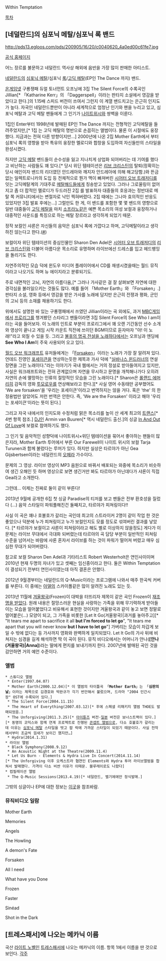 Within Temptation

[[목차]]
== [네덜란드]의 심포닉 메탈/심포닉 록 밴드 ==
http://pds13.egloos.com/pds/200905/16/20/c0040620_4a0ed00c61fe7.jpg

[http://www.within-temptation.com/ 공식 홈페이지]

어느 장르를 불문하고 네덜란드 역사상 해외에 음반을 가장 많이 판매한 아티스트.


[[네덜란드]]의 [[심포닉 메탈]]/심포닉 [[록]]/[[고딕 메탈]](EP인 The Dance 까지) 밴드.

[[온게임넷]] 구룡쟁패 듀얼 토너먼트 오프닝에 3집 The Silent Force의 수록곡인 Jillian[* 「Katharine Kerr」의 「Daggerspell」이라는 판타지 소설에서 영감을 받았다고 한다.]의 1.15배 스피드 버전이 쓰여서 그런지 이 계열 밴드치고는 은근히 인지도가 높다.
자국인 네덜란드뿐만이 아니라 세계적으로 엄청난 인기와 팬을 누리고 있고, 심포닉 메탈과 고딕 메탈 팬들에게 그 인기가 [[나이트위시]]와 쌍벽을 이룬다.

1집인 Enter부터 1998년에 발매된 EP인 The Dance 까지는 전형적인 고딕메탈을 들려주었지만,[* 1집 <Enter>는 고딕 메탈의 명반으로 손꼽히는 앨범이다. 물론 이 시절에도 웅장했다. 지금과는 전혀 다른 방향이지만…] 2000년에 나온 2집 Mother Earth에서 부터 심포닉 록의 영향을 받아 특유의 웅장한 멜로디와 합창을 도입하여 자신들만의 스타일을 완성시켰다.

하지만 [[고딕 메탈]] 밴드들이 순수성을 잃고 지나치게 상업화 되어버리는 데 기여를 했다고 비난하는 사람들도 꽤 있다.[* 당시 위딘 템테이션은 [[리브 크리스틴]]의 탈퇴(정확히는 당시 애인이자 밴드의 리더였던 안드레아와 깨지자 안드레아에 의해 해고당함.)와 뜬금없는 일렉트로니카의 도입 등 전체적으로 뭔가 맥이 빠져버린 [[시어터 오브 트래저디]]를 잇는 고딕메탈계의 기대주로 [[메탈해드]]들에게 칭송받고 있었다. 그러나 그로울링이 없어지고 좀 더 팝적인 멜로디가 두드러진 2집 <Mother Earth>를 발표하자 대중들의 호응과는 정반대로 메탈 쪽 커뮤니티에서는 변절자로 낙인 찍혀버렸다. 2집 때에는 그나마 효의적인 반응도 있었지만 3집 발표 후에는...] 그럴만도 한 게, 이 밴드를 포함한 몇 몇 밴드의 영향으로 일반 대중들이 [[고딕 메탈]]을 마치 [[소프라노]]같은 예쁜 목소리의 여성 보컬과 웅장하거나 대중적인 사운드를 특징으로 하는 메탈 장르라고 생각하게 되었기 때문.

정작 보컬인 샤론은 자신들의 음악은 심포닉 록에 가깝다고 하며, 고딕메탈이라고 생각하진 않는다고 한다.([http://en.wikipedia.org/wiki/Within_Temptation #])

보컬이자 위딘 템테이션의 중심인물인 Sharon Den Adel은 [[시어터 오브 트래저디]]의 [[리브 크리스틴]]와 더불어 아름다운 목소리로 유명하며 라이브에선 드레스를 입고 헤드뱅잉을 돌리기도 한다.

자연주의적인 모습 덕에 윈도우 미디어 플레이어에서 CD를 재생시켰을때는 월드 뮤직이라고 나오기도 하며 뉴 에이지라고 분류되기도.

주로 내면적인 고뇌, 자연의 아름다움,[* 그러나 가사같은 걸 잘 살펴보면 자연에 대한 경각심을 불러일으키는 것들도 많다. 예를 들어 「Mother Earth」와 「Forsaken」.] 판타지 소설, 영화 등에서 영감을 받은 가사를 노래에 담지만 은근히 전쟁과 평화, 군인의 고뇌 등의 소재를 채용하기도 한다.

위에서도 설명한 바 있는 구룡쟁패에서 쓰였던 Jillian이라는 곡 외에도, 과거 [[MBC게임]]에서 [[프로리그]]를 챙겨봤던 스타리그 팬들이라면 3집 Silent Force의 See Who I am이라는 곡을 들어보자. 이 노래의 인트로 부분이 프로리그에서 꽤 오랜 기간동안 선수 소개와 영상이 끝나고 게임 시작 카운트 직전에 쓰이던 BGM이므로 듣자마자 "아! 이 노래!"라고 외칠 수 있을 듯. 그리고 [[불후의 명곡 전설을 노래하다]]에서는 오프닝과 엔딩에 '''See Who I Am'''이 주욱 사용되어 오고 있다.

[[월드 오브 워크래프트]] 유저들에게는 「[[Forsaken]]」이라는 노래가 가장 잘 알려져 있다. 언데드 진영인 [[포세이큰]]을 연상하는듯한 제목과 가사 덕에 "[[실바나스 윈드러너]]의 연설장면을 그린 노래이다."라는 이야기가 국내 웹에서는 거의 정설로 받아들여지고 있지만, 사실은 워크래프트와는 전혀 관계없으며 자연을 무시하고 문명을 개척해나가다 오히려 자연의 손에 멸망하는 인류의 절망적인 모습을 그린 노래이다.[* Sharon은 [[롤랜드 에머리히]] 감독의 영화 [[투모로우]]를 연상해보라고 한다.][* 사실 영어 수동태만 공부했어도 'We are forsaken'을 '우리는 포세이큰'이라고 번역하지는 않을 거다. 혹은 'the' 의 한정용법만 알았어도 저런 번역은 안한다. 즉, 'We are the Forsaken' 이라고 해야 '우리는 포세이큰'이라는 뜻이 된다.]

그리고 자국 내에서의 인지도와 수정처럼 맑은 목소리를 높이 산 세계 최고의 [[트랜스]][* 4번 항목 참조.] [[DJ]]인 Armin van Buuren[* 역시 네덜란드 출신.]의 싱글 [http://www.discogs.com/Armin-van-Buuren-Feat-Sharon-den-Adel-In-And-Out-Of-Love/master/711 In And Out Of Love]에 보컬로 참여하기도 했다.

그 인기 및 음악적인 성향덕에 나이트위시×위딘 템테이션을 묶어서 좋아하는 팬들이 많은지라, Mother Earth 투어에서 부른 Our Farewell이 나이트 위시의 보컬 Tarja Turunen과 함께 불렀다는 루머가 있다. 하지만 실상은 타르야가 아닌 Gea Gijsbertsen이라는 네덜란드의 [[오페라]] 가수이다.

{{{#!html
<iframe width="500" height="408" src="http://serviceapi.nmv.naver.com/flash/convertIframeTag.nhn?vid=0204C048E2376666CD423EEDE749FF3FC015&outKey=V122402f9f4ecf43ac01e6f850d20745d59cd264076bb88a4d2016f850d20745d59cd" frameborder="no" scrolling="no"></iframe>
}}}
문제의 그 영상.
라이브 영상이 MP3 음원으로 바꿔서 배포되는 와중에 목소리가 비슷하여 생긴 오해인 듯 하며 영상으로 보면 생긴거만 봐도 타르야가 아닌데다가 샤론이 직접 Gea라고 소개한다.

그런데... 이제는 진짜로 둘이 같이 부른다!
{{{#!html
<iframe width="640" height="360" src="//www.youtube.com/embed/Dy6MpsDPKts?feature=player_detailpage" frameborder="0" allowfullscreen></iframe>}}}

2013년 9월에 공개한 6집 첫 싱글 Paradise의 티저를 보고 팬들은 전부 환호성을 질렀다 (...) 음악 스타일이 파워풀해진건 둘째치고, 타르야가 피쳐링이다!! 

사실 이 곡은 꽤나 호불호가 갈리는 곡인데 최고의 스트라이커 2명이 같이 작업 한 것은 좋았으나 덕분에 누가 피쳐링이고 누가 보컬인지도 모를 정도로 섞여버린 결과를 낳았다. [* 타르야가 보컬이고 샤론이 피쳐링이라고 해도 별로 이상하지 않을정도] 게다가 이 문제는 라이브 무대에서 극대화 되버렸는데 타르야의 곡 담당 부분이 일반적인 피쳐링 수준을 넘어서는 바람에 샤론 혼자서 라이브를 하는 것이 파워가 떨어져 버렸고 매우 심심한 무대가 되어버렸다.

참고로 보컬 Sharon Den Adel과 기타리스트 Robert Westerholt은 연인사이이며 2010년 현재 두명의 자녀가 있고 셋째는 임신중이라고 한다. 둘은 Within Temptation이 결성되기 전부터 연인사이였는데 아직 결혼은 안했다.

2012년 9월경부터는 네덜란드의 Q-Music이라는 프로그램에 나와서 매주 한곡씩 커버를 부른다. 이 중에는 [[아델]]의 스카이폴같은 많이 알려진 노래도 있는 듯.

2013년 11월에 [[겨울왕국]](Frozen)이 대박을 터뜨리자 제목이 같은 곡인 Frozen이 [https://www.youtube.com/watch?v=V3coqB2pHx4 재조명을 받았다]. 원래 내용은 절망스러운 현실을 사랑하는 가족을 위해 무기력하게 받아들이는 모습을 얼어붙었다고 비유해서 표현한 것이지만 겨울왕국과 같이 놓고 보면 정말로 얼어붙은(...) 모양이 되고, 그 가족을 비롯한 [Let It Go(겨울왕국)|과거를 놓아주고][* "It tears me apart to sacrifice it all '''but I'm forced to let go'''", "It tears me apart that you will never know '''but I have to let go'''"] 가버리는 모습이 차갑게 보일 수 밖에 없다는 등 가사까지 영화와 완벽하게 일치되었다. Let It Go의 가사 뒤에 비쳐지는 심경을 길게 해석하면 딱 이 곡이 된다. 뮤직 비디오에서는 어머니가 안나('''[안나(겨울왕국)|Anna]''')라는 딸에게 편지를 보내기까지 한다. 2007년에 발매된 곡인 것을 감안하면 거의 예언 수준이다.

=== 앨범 ===
 * 스튜디오 앨범
  * Enter(1997.04.07)
  * Mother Earth(2000.12.04)[* 이 앨범의 타이틀곡 「'''Mother Earth'''」는 「'''심판의 날'''」이라는 제목으로 김경호와 박완규가 각기 번안해서 불렀으며, 드라마 "2004 인간시장" OST에 수록되어 있다.]
  * The Silent Force(2004.11.15)
  * The Heart of Everything(2007.03.12)[* 후에 스페셜 리패키지 앨범 THOE도 발매되었음.]
  * The Unforgiving(2011.3.25)[* [[아이튠즈]] 버전·[[일본]] 버전은 보너스트랙이 있다.][* 동명의 코믹스와 함께 연계 프로젝트로 진행된 [[콘셉트 앨범]]으로, 다소 호불호가 갈리는데 이유는 [[심포닉 메탈]] 스타일을 벗고 팝 락에 가까운 스타일이 되었기 때문이다. 사실 전작에서부터 조금씩 낌새가 보이긴 했지만…]
  * Hydra(2014.1.31)
 * 라이브 앨범
  * Black Symphony(2008.9.12)
  * An Acoustic Night at the Theatre(2009.11.4)
  * Let Us Burn - Elements & Hydra Live In Concert(2014.11.14)[* The Unforgiving 이후 오케스트라 협연인 Elements와 Hydra 투어 라이브앨범을 합쳐서 발매했다. 가격이 다소 비싼 이유가 이때문. 블루레이로도 나왔다]
 * 컴필레이션 앨범
  * The Q-Music Sessions(2013.4.19)[* 네덜란드, 벨기에에만 정식발매.]

그밖의 싱글이나 EP에 대한 정보는 [http://www.discogs.com/artist/Within+Temptation 이곳]을 참조바람.
=== 뮤직비디오 일람 ===
{{{#!html
<iframe width="560" height="315" src="http://www.youtube.com/embed/PX27gXHai6U?rel=0" frameborder="0" allowfullscreen></iframe>
}}}
Mother Earth

{{{#!html
<iframe width="420" height="315" src="http://www.youtube.com/embed/bhzJO34SCoc?rel=0" frameborder="0" allowfullscreen></iframe>
}}}
Memories

{{{#!html
<iframe width="420" height="315" src="http://www.youtube.com/embed/VK9qfVQ4Z04?rel=0" frameborder="0" allowfullscreen></iframe>
}}}
Angels

{{{#!html
<iframe width="420" height="315" src="http://www.youtube.com/embed/RYeXu7JfYHU?rel=0" frameborder="0" allowfullscreen></iframe>
}}}
The Howling

{{{#!html
<iframe width="420" height="315" src="http://www.youtube.com/embed/LR_gcRp5v-k?rel=0" frameborder="0" allowfullscreen></iframe>
}}}
A demon's Fate

{{{#!html
<iframe width="420" height="315" src="http://www.youtube.com/embed/xmBEroBDvVI?rel=0" frameborder="0" allowfullscreen></iframe>
}}}
Forsaken

{{{#!html
<iframe width="560" height="315" src="http://www.youtube.com/embed/r3w6iUMS7LQ?rel=0" frameborder="0" allowfullscreen></iframe>
}}}
All I need

{{{#!html
<iframe width="560" height="315" src="http://www.youtube.com/embed/N8ywUxqfesg?rel=0" frameborder="0" allowfullscreen></iframe>
}}}
What have you Done

{{{#!html
<iframe width="480" height="360" src="//www.youtube.com/embed/JizBVv-J5_0" frameborder="0" allowfullscreen></iframe>
}}}
Frozen

{{{#!html
<iframe width="560" height="315" src="http://www.youtube.com/embed/jDJpf2mQ0w4?rel=0" frameborder="0" allowfullscreen></iframe>
}}}
Faster

{{{#!html
<iframe width="560" height="315" src="http://www.youtube.com/embed/NUuInD9HLaE?rel=0" frameborder="0" allowfullscreen></iframe>
}}}
Sinéad

{{{#!html
<iframe width="560" height="315" src="http://www.youtube.com/embed/mLz61g0JLxQ?rel=0" frameborder="0" allowfullscreen></iframe>
}}}
Shot in the Dark

{{{#!html
<iframe width="560" height="315" src="http://youtu.be/Dy6MpsDPKts" frameborder="0" allowfullscreen></iframe>
paradise(what us)
}}}
== [트레스패서]에 나오는 메카닉 이름 ==
국산 [[라이트 노벨]]인 [[트레스패서]]에 나오는 메카닉의 이름. 항목 1에서 이름을 딴 것으로 보인다.
[[각주]]
